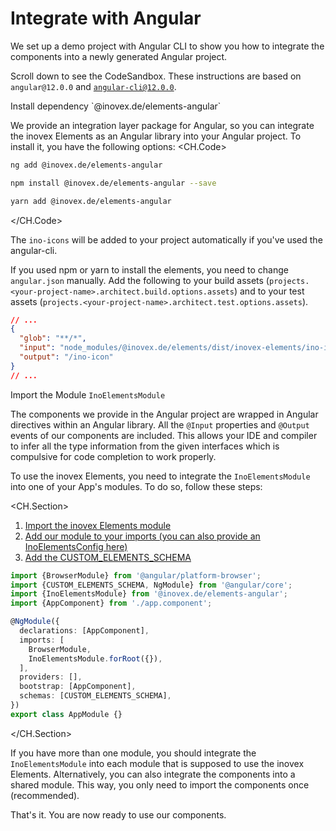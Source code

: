 
# Integrate with Angular

We set up a demo project with Angular CLI to show you how to integrate the components into a newly generated Angular project.

Scroll down to see the CodeSandbox. These instructions are based on `angular@12.0.0` and [`angular-cli@12.0.0`](https://cli.angular.io/).

<MenuSection title='Preparation'>
<StepIndicator step='1'>Install dependency `@inovex.de/elements-angular`</StepIndicator>

We provide an integration layer package for Angular, so you can integrate the inovex Elements as an Angular library into your Angular project.
To install it, you have the following options:
<CH.Code>
  ```bash angular-cli
  ng add @inovex.de/elements-angular
  ```
  ```bash npm
  npm install @inovex.de/elements-angular --save
  ```
  ```bash yarn
  yarn add @inovex.de/elements-angular
  ```
</CH.Code>

The `ino-icons` will be added to your project automatically if you've used the angular-cli.

<StepIndicator step='2'>If you used npm or yarn to install the elements, you need to change `angular.json` manually.
Add the following to your build assets (`projects.<your-project-name>.architect.build.options.assets`) and to your test assets (`projects.<your-project-name>.architect.test.options.assets`).</StepIndicator>

```json angular.json
// ...
{
  "glob": "**/*",
  "input": "node_modules/@inovex.de/elements/dist/inovex-elements/ino-icon",
  "output": "/ino-icon"
}
// ...
```
</MenuSection>

<MenuSection title='Importing Modules'>

<StepIndicator step='3'>Import the Module `InoElementsModule`</StepIndicator>

The components we provide in the Angular project are wrapped in Angular directives within an Angular library.
All the `@Input` properties and `@Output` events of our components are included.
This allows your IDE and compiler to infer all the type information from the given interfaces which is compulsive for code completion to work properly.

To use the inovex Elements, you need to integrate the `InoElementsModule` into one of your App's modules. To do so, follow these steps:

<CH.Section>
1. [Import the inovex Elements module](focus://3)
2. [Add our module to your imports (you can also provide an InoElementsConfig here)](focus://10)
3. [Add the CUSTOM_ELEMENTS_SCHEMA](focus://14)

```typescript app.module.ts
import {BrowserModule} from '@angular/platform-browser';
import {CUSTOM_ELEMENTS_SCHEMA, NgModule} from '@angular/core';
import {InoElementsModule} from '@inovex.de/elements-angular';
import {AppComponent} from './app.component';

@NgModule({
  declarations: [AppComponent],
  imports: [
    BrowserModule,
    InoElementsModule.forRoot({}),
  ],
  providers: [],
  bootstrap: [AppComponent],
  schemas: [CUSTOM_ELEMENTS_SCHEMA],
})
export class AppModule {}
```
</CH.Section>

If you have more than one module, you should integrate the `InoElementsModule` into each module that is supposed to use the inovex Elements.
Alternatively, you can also integrate the components into a shared module.
This way, you only need to import the components once (recommended).
</MenuSection>

<MenuSection title='Use the Components'>

That's it. You are now ready to use our components.
</MenuSection>